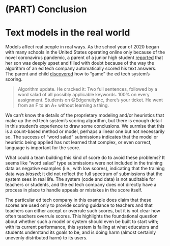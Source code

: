 \cleardoublepage 

# (PART) Conclusion {-}

# Text models in the real world {-}

Models affect real people in real ways. As the school year of 2020 began with many schools in the United States operating online only because of the novel coronavirus pandemic, a parent of a junior high student [reported](https://twitter.com/DanaJSimmons/status/1300639757165191170) that her son was deeply upset and filled with doubt because of the way the algorithm of an ed tech company automatically scored his text answers. The parent and child [discovered](https://www.theverge.com/2020/9/2/21419012/edgenuity-online-class-ai-grading-keyword-mashing-students-school-cheating-algorithm-glitch) how to "game" the ed tech system's scoring.

> Algorithm update. He cracked it: Two full sentences, followed by a word salad of all possibly applicable keywords. 100% on every assignment. Students on \@EdgenuityInc, there's your ticket. He went from an F to an A+ without learning a thing.

We can't know the details of the proprietary modeling and/or heuristics that make up the ed tech system's scoring algorithm, but there is enough detail in this student's experience to draw some conclusions. We surmise that this is a count-based method or model, perhaps a linear one but not necessarily so. The success of "word salad" submissions indicates that the model or heuristic being applied has not learned that complex, or even correct, language is important for the score.

What could a team building this kind of score do to avoid these problems? It seems like "word salad" type submissions were not included in the training data as negative examples (i.e., with low scores), indicating that the training data was _biased_; it did not reflect the full spectrum of submissions that the system sees in real life. The system (code and data) is not auditable for teachers or students, and the ed tech company does not directly have a process in place to handle appeals or mistakes in the score itself. 

The particular ed tech company in this example does claim that these scores are used only to provide scoring guidance to teachers and that teachers can either accept or overrule such scores, but it is not clear how often teachers overrule scores. This highlights the foundational question about whether such a model or system should even be built to start with; with its current performance, this system is failing at what educators and students understand its goals to be, and is doing harm (almost certainly unevenly distributed harm) to its users.
